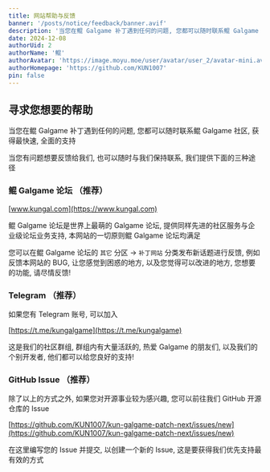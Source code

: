 ```yaml
---
title: 网站帮助与反馈
banner: '/posts/notice/feedback/banner.avif'
description: '当您在鲲 Galgame 补丁遇到任何的问题, 您都可以随时联系鲲 Galgame 社区, 获得最快速, 全面的支持'
date: 2024-12-08
authorUid: 2
authorName: '鲲'
authorAvatar: 'https://image.moyu.moe/user/avatar/user_2/avatar-mini.avif'
authorHomepage: 'https://github.com/KUN1007'
pin: false
---
```


## 寻求您想要的帮助

当您在鲲 Galgame 补丁遇到任何的问题, 您都可以随时联系鲲 Galgame 社区, 获得最快速, 全面的支持

当您有问题想要反馈给我们, 也可以随时与我们保持联系, 我们提供下面的三种途径

### 鲲 Galgame 论坛 （推荐）

[www.kungal.com](https://www.kungal.com)

鲲 Galgame 论坛是世界上最萌的 Galgame 论坛, 提供同样先进的社区服务与企业级论坛业务支持, 本网站的一切原则鲲 Galgame 论坛均满足

您可以在鲲 Galgame 论坛的 `其它` 分区 -> `补丁网站` 分类发布新话题进行反馈, 例如反馈本网站的 BUG, 让您感觉到困惑的地方, 以及您觉得可以改进的地方, 您想要的功能, 请尽情反馈!

### Telegram （推荐）

如果您有 Telegram 账号, 可以加入

[https://t.me/kungalgame](https://t.me/kungalgame)

这是我们的社区群组, 群组内有大量活跃的, 热爱 Galgame 的朋友们, 以及我们的个别开发者, 他们都可以给您良好的支持!

### GitHub Issue （推荐）

除了以上的方式之外, 如果您对开源事业较为感兴趣, 您可以前往我们 GitHub 开源仓库的 Issue

[https://github.com/KUN1007/kun-galgame-patch-next/issues/new](https://github.com/KUN1007/kun-galgame-patch-next/issues/new)

在这里编写您的 Issue 并提交, 以创建一个新的 Issue, 这是要获得我们优先支持最有效的方式

